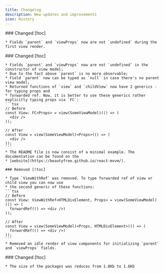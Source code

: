 ```yaml
---
title: Changelog
description: New updates and improvements
icon: History
---
```


<Updates>
  <Update label="1.1.3 - 2022-11-15">
    ### Changed [!toc]

    * Fields `parent` and `viewProps` now are not `undefined` during the first view render.

  </Update>

  <Update label="1.2.0 - 2022-12-26">
    ### Changed [!toc]

    * Fields `parent` and `viewProps` now are not `undefined` in the constructor of view model;
    * Due to the fact above `parent` is no more observable;
    * Field `parent` now can be typed as `null` in case there's no parent view model;
    * Returned functions of `view` and `childView` now have 2 generics - for typing props and
    * forwarded ref. Now, it is better to use these generics rather explicitly typing props via `FC`:
    ```tsx
    // Before
    const View: FC<Props> = view(SomeViewModel)(() => (
      <div />
    ));

    // After
    const View = view(SomeViewModel)<Props>(() => (
      <div />
    ));
    ```
    * The README file is now consist of a minimal example. The documentation can be found on the
    * [website](https://beautyfree.github.io/react-mvvm/).

    ### Removed [!toc]

    * Type `ViewWithRef` was removed. To type forwarded ref of view or child view you can now use
    * the second generic of these functions:
    ```tsx
    // Before
    const View: ViewWithRef<HTMLDivElement, Props> = view(SomeViewModel)(() => (
      forwardRef(() => <div />)
    ));

    // After
    const View = view(SomeViewModel)<Props, HTMLDivElement>(() => (
      forwardRef(() => <div />)
    ));
    ```
    * Removed an idle render of view components for initializing `parent` and `viewProps` fields.

  </Update>

  <Update label="1.2.1 - 2023-01-08">
    ### Changed [!toc]

    * The size of the packages was reduces from 1.8Kb to 1.6Kb

  </Update>
</Updates>
